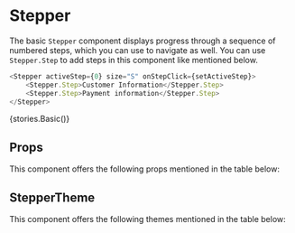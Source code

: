
<Meta title="Core" component={Stepper} />

# Stepper

The basic `Stepper` component displays progress through a sequence of numbered steps, which you can use to navigate as well.
You can use `Stepper.Step` to add steps in this component like mentioned below.


```typescript
<Stepper activeStep={0} size="S" onStepClick={setActiveStep}>
    <Stepper.Step>Customer Information</Stepper.Step>
    <Stepper.Step>Payment information</Stepper.Step>
</Stepper>
```

<Preview withToolbar>
    <Story name="Stepper">{stories.Basic()}</Story>
</Preview>

## Props

This component offers the following props mentioned in the table below:

<Props of={Stepper} />

## StepperTheme

This component offers the following themes mentioned in the table below:

<Props of={stories.ThemeInterface} />
